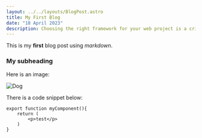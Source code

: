 ```yaml
---
layout: ../../layouts/BlogPost.astro
title: My First Blog
date: "18 April 2023"
description: Choosing the right framework for your web project is a critical decision that can significantly impact the development process and the success of your project. With so many options available, it's essential to consider various factors before making a choice.Welcome to my first blog.
---
```


This is my **first** blog post using *markdown*.

### My subheading
Here is an image:

![Dog](/images/dog.jpg)

There is a code snippet below:
```
export function myComponent(){
    return (
        <p>test</p>
    )
}
```